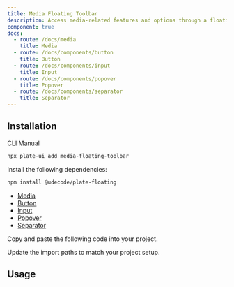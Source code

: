 ```yaml
---
title: Media Floating Toolbar
description: Access media-related features and options through a floating toolbar.
component: true
docs:
  - route: /docs/media
    title: Media
  - route: /docs/components/button
    title: Button
  - route: /docs/components/input
    title: Input
  - route: /docs/components/popover
    title: Popover
  - route: /docs/components/separator
    title: Separator
---
```


<ComponentPreview name="playground-demo" id="media" />

## Installation

<Tabs defaultValue="cli">

<TabsList>
<TabsTrigger value="cli">CLI</TabsTrigger>
<TabsTrigger value="manual">Manual</TabsTrigger>
</TabsList>
<TabsContent value="cli">

```bash
npx plate-ui add media-floating-toolbar
```

</TabsContent>

<TabsContent value="manual">

<Steps>

<Step>

Install the following dependencies:

```bash
npm install @udecode/plate-floating
```

- [Media](/docs/media)
- [Button](/docs/components/button)
- [Input](/docs/components/input)
- [Popover](/docs/components/popover)
- [Separator](/docs/components/separator)
  </Step>

<Step>Copy and paste the following code into your project.</Step>

<ComponentSource name="media-floating-toolbar" />

<Step>Update the import paths to match your project setup.</Step>

</Steps>

</TabsContent>

</Tabs>

## Usage

<ComponentSource name="image-element" />
<ComponentSource name="media-embed-element" />
